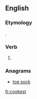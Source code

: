 ==English==

===Etymology===
{{suffix|cook|est|lang=en}}.

===Verb===
{{head|en|verb form}}

# {{en-archaic second-person singular of|cook|lang=en}}

===Anagrams===
* [[toe sock#English|toe sock]]

[[fr:cookest]]